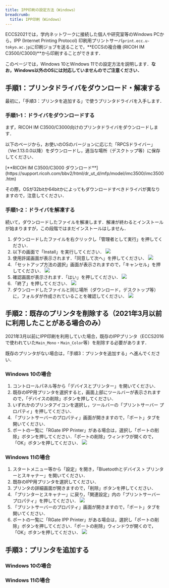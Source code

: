 ```yaml
---
title: IPP印刷の設定方法（Windows）
breadcrumb:
  title: IPP印刷（Windows）
---
```



ECCS2021では，学内ネットワークに接続した個人や研究室等のWindows PCから，IPP (Internet Printing Protocol) 印刷用プリントサーバ`print.ecc.u-tokyo.ac.jp`に印刷ジョブを送ることで，**ECCSの複合機 (RICOH IM C3500/C3000)**から印刷することができます．

このページでは，Windows 10とWindows 11での設定方法を説明します．**なお，Windows以外のOSには対応していませんのでご注意ください．**

## 手順1：プリンタドライバをダウンロード・解凍する

最初に，「手順3：プリンタを追加する」で使うプリンタドライバを入手します．

### 手順1-1：ドライバをダウンロードする

まず，RICOH IM C3500/C3000向けのプリンタドライバをダウンロードします．

以下のページから，お使いのOSのバージョンに応じた「RPCSドライバー」（Ver.1.13.0.0以降）をダウンロードし，適当な場所（デスクトップ等）に保存してください．

<div class="box  center">
[**RICOH IM C3500/C3000 ダウンロード**](https://support.ricoh.com/bbv2/html/dr_ut_d/mfp/model/imc3500/imc3500.htm)
</div>

その際，OSが32bitか64bitかによってもダウンロードすべきドライバが異なりますので，注意してください．

### 手順1-2：ドライバを解凍する

続いて，ダウンロードしたファイルを解凍します．解凍が終わるとインストールが始まりますが，この段階ではまだインストールはしません．

1. ダウンロードしたファイルを右クリックし「管理者として実行」を押してください．
1. 以下の画面で「Install」を実行してください．
    ![](./f2.png)
1. 使用許諾画面が表示されます．「同意して次へ」を押してください．
    ![](./f3.png)
1. 「セットアップ方法の選択」画面が表示されますので，「キャンセル」を押してください．
    ![](./f4.png)
1. 確認画面が表示されます．「はい」を押してください．
    ![](./f5.png)
1. 「終了」を押してください．
    ![](./f6.png)
1. ダウンロードしたファイルと同じ場所（ダウンロード，デスクトップ等）に，フォルダが作成されていることを確認してください．
    ![](./f7.png)

## 手順2：既存のプリンタを削除する（2021年3月以前に利用したことがある場合のみ）

2021年3月以前にIPP印刷を利用していた場合，既存のIPPプリンタ（ECCS2016で使われていた`Main_Mono`・`Main_Color`等）を削除する必要があります．

既存のプリンタがない場合は，「手順3：プリンタを追加する」へ進んでください．

### Windows 10の場合

1. コントロールパネル等から「デバイスとプリンター」を開いてください．
1. 既存のIPP用プリンタを選択すると，画面上部にツールバーが表示されますので，「デバイスの削除」ボタンを押してください．
1. いずれかのプリンタアイコンを選択し，ツールバーの「プリントサーバー プロパティ」を押してください．
1. 「プリントサーバーのプロパティ」画面が開きますので，「ポート」タブを開いてください．
1. ポートの一覧に「RGate IPP Printer」がある場合は，選択し「ポートの削除」ボタンを押してください．「ポートの削除」ウィンドウが開くので，「OK」ボタンを押してください．
    ![](./f20.png)

### Windows 11の場合

1. スタートメニュー等から「設定」を開き，「Bluetoothとデバイス > プリンターとスキャナー」を開いてください．
1. 既存のIPP用プリンタを選択してください．
1. プリンタの詳細画面が開きますので，「削除」ボタンを押してください．
1. 「プリンターとスキャナー」に戻り，「関連設定」内の「プリントサーバープロパティ」を押してください．
    ![](f21.png)
1. 「プリントサーバーのプロパティ」画面が開きますので，「ポート」タブを開いてください．
1. ポートの一覧に「RGate IPP Printer」がある場合は，選択し「ポートの削除」ボタンを押してください．「ポートの削除」ウィンドウが開くので，「OK」ボタンを押してください．
    ![](f20.png)

## 手順3：プリンタを追加する

### Windows 10の場合

<AddPrinter variant="win10" />

### Windows 11の場合

<AddPrinter variant="win11" />

